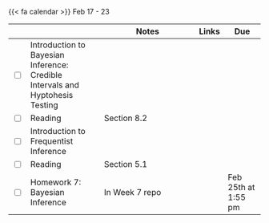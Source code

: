 {{< fa calendar >}} Feb 17 - 23

<table class="table-striped text-left table-bordered" align = "center">

  <thead>
    <th style="width:  3%"></th>
    <th style="width:  30%"></th>
    <th style="width:  40%">Notes</th>
    <th style="width:  8%">Links</th>
    <th style="width:  15%">Due</th>
  </thead>
  
  
  <tr>
    <td><input type="checkbox" /></td>
    <td> 	Introduction to Bayesian Inference: Credible Intervals and Hyptohesis Testing      &nbsp; &nbsp; </td>
    <td> </td>
    <td><a href="https://stats6-wi25.github.io/slides/week07/7a-bb-ci-ht.html" target ="_blank"> <i class="fas fa-laptop" aria-hidden="true"
            title="External Link to Slides" target = "_blank"></i></a> </td>
    <td></td>
  </tr>
  

  
  <tr>
    <td><input type="checkbox" /></td>
    <td> Reading </td>
    <td>Section 8.2	</td>
    <td><a href="https://www.bayesrulesbook.com/chapter-8" target ="_blank"> <i class="fas fa-book" aria-hidden="true"
            title="External Link to the Book" target = "_blank"></i></a></td>
    <td></td>
  </tr>
  
  
  <tr>
    <td><input type="checkbox" /></td>
    <td>Introduction to Frequentist Inference &nbsp; &nbsp; </td>
    <td></td>
    <td><a href="https://stats6-wi25.github.io/slides/week07/7b-freq-inference.html" target ="_blank"> <i class="fas fa-laptop" aria-hidden="true"
            title="External Link to Slides" target = "_blank"></i></a>
      </td>
    <td></td>
  </tr>
  
  <tr>
    <td><input type="checkbox" /></td>
    <td> Reading  </td>
    <td>Section 5.1</td>
    <td><a href="https://www.openintro.org/go/?id=os4_for_screen_readers&referrer=/book/os/index.php" target ="_blank"> <i class="fas fa-book" aria-hidden="true"
            title="External Link to the Book" target = "_blank"></i></a></td>
    <td></td>
  </tr>
  

   
  
 <tr>
    <td><input type="checkbox" /></td>
    <td> Homework 7: Bayesian Inference &nbsp; &nbsp; </td>
    <td>In Week 7 repo</td>
    <td><a href="https://github.com/stats6-wi25" target ="_blank"> <i class="fa-brands fa-github" aria-hidden="true"
            title="External Link to GitHub" target = "_blank"></i></a></td>
    <td>Feb 25th at 1:55 pm</td>
  </tr>
  

    
        
</table>